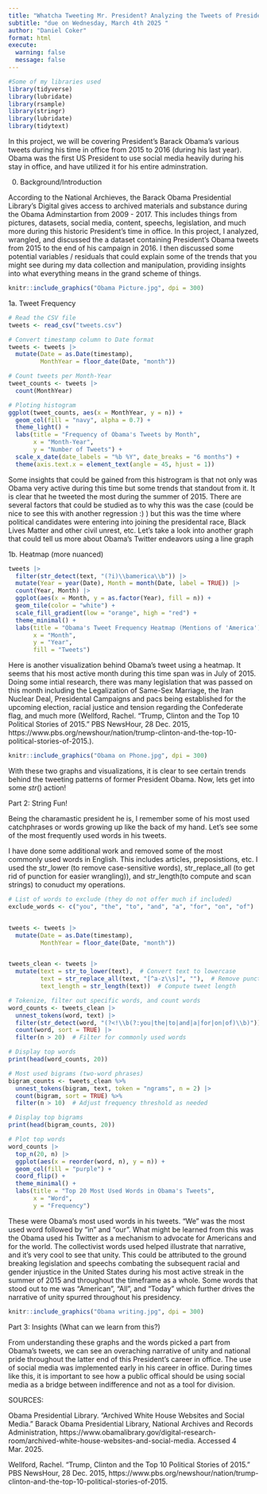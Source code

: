 ```yaml
---
title: "Whatcha Tweeting Mr. President? Analyzing the Tweets of President Barack Obama"
subtitle: "due on Wednesday, March 4th 2025 "
author: "Daniel Coker"
format: html
execute:
  warning: false
  message: false
---
```



```r
#Some of my libraries used
library(tidyverse)
library(lubridate)
library(rsample)
library(stringr)
library(lubridate)
library(tidytext)
```

In this project, we will be covering President's Barack Obama's various tweets during his time in office from 2015 to 2016 (during his last year). Obama was the first US President to use social media heavily during his stay in office, and have utilized it for his entire adminstration. 

0. Background/Introduction

According to the National Archieves, the Barack Obama Presidential Library's Digital gives access to archived materials and substance during the Obama Adminstartion from 2009 - 2017. This includes things from pictures, datasets, social media, content, speechs, legislation, and much more during this historic President's time in office. In this project, I analyzed, wrangled, and discussed the a dataset containing President's Obama tweets from 2015 to the end of his campaign in 2016. I then discussed some potential variables / residuals that could explain some of the trends that you might see during my data collection and manipulation, providing insights into what everything means in the grand scheme of things.  
```r
knitr::include_graphics("Obama Picture.jpg", dpi = 300)
```

1a. Tweet Frequency

```r
# Read the CSV file
tweets <- read_csv("tweets.csv")

# Convert timestamp column to Date format
tweets <- tweets |>
  mutate(Date = as.Date(timestamp),
         MonthYear = floor_date(Date, "month")) 

# Count tweets per Month-Year
tweet_counts <- tweets |>
  count(MonthYear)

# Ploting histogram
ggplot(tweet_counts, aes(x = MonthYear, y = n)) +
  geom_col(fill = "navy", alpha = 0.7) +
  theme_light() +
  labs(title = "Frequency of Obama's Tweets by Month",
       x = "Month-Year",
       y = "Number of Tweets") +
  scale_x_date(date_labels = "%b %Y", date_breaks = "6 months") +
  theme(axis.text.x = element_text(angle = 45, hjust = 1))

```

Some insights that could be gained from this histrogram is that not only was Obama very active during this time but some trends that standout from it. It is clear that he tweeted the most during the summer of 2015. There are several factors that could be studied as to why this was the case (could be nice to see this with another regression :) ) but this was the time where political candidates were entering into joining the presidental race, Black Lives Matter and other civil unrest, etc. Let's take a look into another graph that could tell us more about Obama's Twitter endeavors using a line graph 

1b. Heatmap (more nuanced)
```r
tweets |>
  filter(str_detect(text, "(?i)\\bamerica\\b")) |>  
  mutate(Year = year(Date), Month = month(Date, label = TRUE)) |>
  count(Year, Month) |>
  ggplot(aes(x = Month, y = as.factor(Year), fill = n)) +
  geom_tile(color = "white") +
  scale_fill_gradient(low = "orange", high = "red") +
  theme_minimal() +
  labs(title = "Obama's Tweet Frequency Heatmap (Mentions of 'America')",
       x = "Month",
       y = "Year",
       fill = "Tweets")
```

Here is another visualization behind Obama's tweet using a heatmap. It seems that his most active month during this time span was in July of 2015. Doing some intial research, there was many legislation that was passed on this month including the Legalization of Same-Sex Marriage, the Iran Nuclear Deal, Presidental Campaigns and pacs being established for the  upcoming election, racial justice and tension regarding the Confederate flag, and much more (Wellford, Rachel. "Trump, Clinton and the Top 10 Political Stories of 2015." PBS NewsHour, 28 Dec. 2015, https://www.pbs.org/newshour/nation/trump-clinton-and-the-top-10-political-stories-of-2015.).

```r
knitr::include_graphics("Obama on Phone.jpg", dpi = 300)
```

With these two graphs and visualizations, it is clear to see certain trends behind the tweeting patterns of former President Obama. Now, lets get into some $str()$ action! 

Part 2: String Fun! 

Being the charamastic president he is, I remember some of his most used catchphrases or words growing up like the back of my hand. Let's see some of the most frequently used words in his tweets. 

I have done some additional work and removed some of the most commonly used words in English. This includes articles, preposistions, etc.
I used the str_lower (to remove case-sensitive words), str_replace_all (to get rid of punction for easier wrangling)), and str_length(to compute and scan strings) to conuduct my operations. 

```r
# List of words to exclude (they do not offer much if included)
exclude_words <- c("you", "the", "to", "and", "a", "for", "on", "of")


tweets <- tweets |>
  mutate(Date = as.Date(timestamp),
         MonthYear = floor_date(Date, "month"))


tweets_clean <- tweets |>
  mutate(text = str_to_lower(text),  # Convert text to lowercase
         text = str_replace_all(text, "[^a-z\\s]", ""),  # Remove punctuation
         text_length = str_length(text))  # Compute tweet length

# Tokenize, filter out specific words, and count words
word_counts <- tweets_clean |>
  unnest_tokens(word, text) |>
  filter(str_detect(word, "(?<!\\b(?:you|the|to|and|a|for|on|of)\\b)"))  |>
  count(word, sort = TRUE) |>
  filter(n > 20)  # Filter for commonly used words

# Display top words
print(head(word_counts, 20))

# Most used bigrams (two-word phrases)
bigram_counts <- tweets_clean %>%
  unnest_tokens(bigram, text, token = "ngrams", n = 2) |>
  count(bigram, sort = TRUE) %>%
  filter(n > 10)  # Adjust frequency threshold as needed

# Display top bigrams
print(head(bigram_counts, 20))

# Plot top words
word_counts |>
  top_n(20, n) |>
  ggplot(aes(x = reorder(word, n), y = n)) +
  geom_col(fill = "purple") +
  coord_flip() +
  theme_minimal() +
  labs(title = "Top 20 Most Used Words in Obama's Tweets",
       x = "Word",
       y = "Frequency")
```

These were Obama's most used words in his tweets. "We" was the most used word followed by "in" and "our". What might be learned from this was the Obama used his Twitter as a mechanism to advocate for Americans and for the world. The collectivist words used helped illustrate that narrative, and it's very cool to see that unity. This could be attributed to the ground breaking legislation and speechs combating the subsequent racial and gender injustice in the United States during his most active streak in the summer of 2015 and throughout the timeframe as a whole. Some words that stood out to me was "American", "All", and "Today" which further drives the narrative of unity spurred throughout his presidency.

```r
knitr::include_graphics("Obama writing.jpg", dpi = 300)
```

Part 3: Insights (What can we learn from this?)

From understanding these graphs and the words picked a part from Obama's tweets, we can see an overaching narrative of unity and national pride throughout the latter end of this President's career in office. The use of social media was implemented early in his career in office. During times like this, it is important to see how a public offical should be using social media as a bridge between indifference and not as a tool for division. 

SOURCES: 

Obama Presidential Library. "Archived White House Websites and Social Media." Barack Obama Presidential Library, National Archives and Records Administration, https://www.obamalibrary.gov/digital-research-room/archived-white-house-websites-and-social-media. Accessed 4 Mar. 2025.

Wellford, Rachel. "Trump, Clinton and the Top 10 Political Stories of 2015." PBS NewsHour, 28 Dec. 2015, https://www.pbs.org/newshour/nation/trump-clinton-and-the-top-10-political-stories-of-2015.

